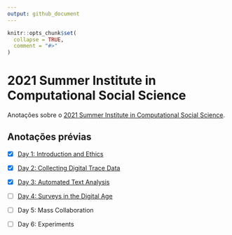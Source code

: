 ```yaml
---
output: github_document
---
```


<!-- README.md is generated from README.Rmd. Please edit that file -->

```r
knitr::opts_chunk$set(
  collapse = TRUE,
  comment = "#>"
)
```

# 2021 Summer Institute in Computational Social Science

<!-- badges: start -->
<!-- badges: end -->

Anotações sobre o [2021 Summer Institute in Computational Social Science](https://sicss.io/2021/fgv-dapp-brazil/).


## Anotações prévias

- [X] [Day 1: Introduction and Ethics](notes/Day_1-Introduction_and_Ethics/README.md)

- [X] [Day 2: Collecting Digital Trace Data](notes/Day_2-Collecting_Digital_Trace_Data/README.md)

- [x] [Day 3: Automated Text Analysis](notes/Day_3-Automated_Text_Analysis/README.md)

- [ ] [Day 4: Surveys in the Digital Age](notes/Day_4-Surveys_in_the_Digital_Age/README.md)

- [ ] Day 5: Mass Collaboration

- [ ] Day 6: Experiments